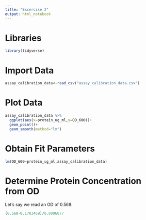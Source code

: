 ```yaml
---
title: "Excercise 2"
output: html_notebook
---
```


# Libraries

```r
library(tidyverse)
```

# Import Data

```r
assay_calibration_data<-read_csv("assay_calibration_data.csv")
```

# Plot Data

```r
assay_calibration_data %>%
  ggplot(aes(x=protein_ug_ml,y=OD_600))+
  geom_point()+
  geom_smooth(method="lm")
```

# Obtain Fit Parameters

```r
lm(OD_600~protein_ug_ml,assay_calibration_data)
```

# Determine Protein Concentration from OD

Let's say we read an OD of 0.568.

```r
(0.568-0.1703469)/0.0006077
```

